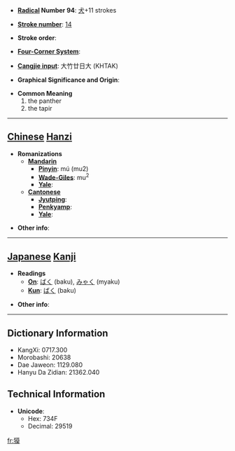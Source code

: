 * '''[[Wiktionary:Chinese radical index| Radical]] Number 94''': [[Wiktionary:Chinese radical index 犬|犬]]+11 strokes

* '''[[Wiktionary:Chinese total strokes index|Stroke number]]''': [[Wiktionary:Chinese total strokes index 14|14]]

* '''Stroke order''': 

* '''[[Wiktionary:Chinese four corner index|Four-Corner System]]''': 

* '''[[Wiktionary:Chinese Cangjie index|Cangjie input]]''': 大竹廿日大 (KHTAK)

* '''Graphical Significance and Origin''': 

* '''Common Meaning'''
*#the panther
*# the tapir


----

== [[Chinese]] [[Hanzi]] ==

* '''Romanizations'''
** '''[[Mandarin]]'''
*** '''[[Pinyin]]''': mú (mu2)
*** '''[[Wade-Giles]]''': mu<sup>2</sup>
*** '''[[Yale]]''': 
** '''[[Cantonese]]'''
*** '''[[Jyutping]]''':
*** '''[[Penkyamp]]''': 
*** '''[[Yale]]''': 

* '''Other info''': 

----

== [[Japanese]] [[Kanji]] ==

* '''Readings'''
** '''[[On]]''': [[ばく]] (baku), [[みゃく]] (myaku)
** '''[[Kun]]''': [[ばく]] (baku)

* '''Other info''':  

----

== Dictionary Information ==

* KangXi: 0717.300
* Morobashi: 20638
* Dae Jaweon: 1129.080
* Hanyu Da Zidian: 21362.040

== Technical Information ==

* '''Unicode''':
** Hex: 734F
** Decimal: 29519

[[fr:獏]]